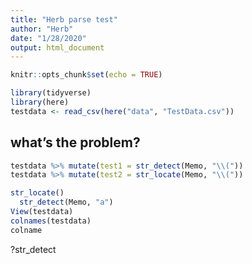 ```yaml
---
title: "Herb parse test"
author: "Herb"
date: "1/28/2020"
output: html_document
---
```


```r
knitr::opts_chunk$set(echo = TRUE)

library(tidyverse)
library(here)
testdata <- read_csv(here("data", "TestData.csv"))
```

## what's the problem?

```r
testdata %>% mutate(test1 = str_detect(Memo, "\\("))
testdata %>% mutate(test2 = str_locate(Memo, "\\("))

str_locate()
  str_detect(Memo, "a")
View(testdata)
colnames(testdata)
colname

```

?str_detect
